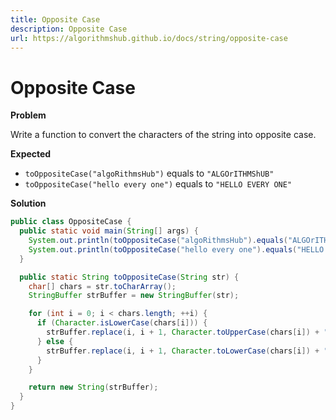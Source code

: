 ```yaml
---
title: Opposite Case
description: Opposite Case
url: https://algorithmshub.github.io/docs/string/opposite-case
---
```


# Opposite Case

**Problem**

Write a function to convert the characters of the string into opposite case.

**Expected**

* ```toOppositeCase("algoRithmsHub")``` equals to ```"ALGOrITHMShUB"```
* ```toOppositeCase("hello every one")``` equals to ```"HELLO EVERY ONE"```

**Solution**

```java
public class OppositeCase {
  public static void main(String[] args) {
    System.out.println(toOppositeCase("algoRithmsHub").equals("ALGOrITHMShUB"));
    System.out.println(toOppositeCase("hello every one").equals("HELLO EVERY ONE"));
  }

  public static String toOppositeCase(String str) {
    char[] chars = str.toCharArray();
    StringBuffer strBuffer = new StringBuffer(str);

    for (int i = 0; i < chars.length; ++i) {
      if (Character.isLowerCase(chars[i])) {
        strBuffer.replace(i, i + 1, Character.toUpperCase(chars[i]) + "");
      } else {
        strBuffer.replace(i, i + 1, Character.toLowerCase(chars[i]) + "");
      }
    }

    return new String(strBuffer);
  }
}
```
